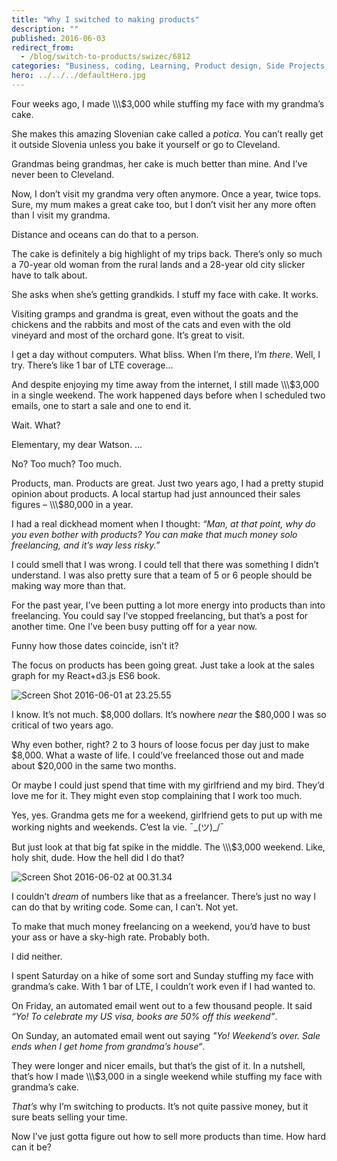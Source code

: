 ```yaml
---
title: "Why I switched to making products"
description: ""
published: 2016-06-03
redirect_from:
  - /blog/switch-to-products/swizec/6812
categories: "Business, coding, Learning, Product design, Side Projects, Slovenia"
hero: ../../../defaultHero.jpg
---
```


Four weeks ago, I made \\\\\\\$3,000 while stuffing my face with my grandma’s cake.

She makes this amazing Slovenian cake called a _potica_. You can’t really get it outside Slovenia unless you bake it yourself or go to Cleveland.

Grandmas being grandmas, her cake is much better than mine. And I’ve never been to Cleveland.

Now, I don’t visit my grandma very often anymore. Once a year, twice tops. Sure, my mum makes a great cake too, but I don’t visit her any more often than I visit my grandma.

Distance and oceans can do that to a person.

The cake is definitely a big highlight of my trips back. There’s only so much a 70-year old woman from the rural lands and a 28-year old city slicker have to talk about.

She asks when she’s getting grandkids. I stuff my face with cake. It works.

Visiting gramps and grandma is great, even without the goats and the chickens and the rabbits and most of the cats and even with the old vineyard and most of the orchard gone. It’s great to visit.

I get a day without computers. What bliss. When I’m there, I’m _there_. Well, I try. There’s like 1 bar of LTE coverage…

And despite enjoying my time away from the internet, I still made \\\\\\\$3,000 in a single weekend. The work happened days before when I scheduled two emails, one to start a sale and one to end it.

Wait. What?

Elementary, my dear Watson. …

No? Too much? Too much.

Products, man. Products are great. Just two years ago, I had a pretty stupid opinion about products. A local startup had just announced their sales figures – \\\\\\\$80,000 in a year.

I had a real dickhead moment when I thought: _“Man, at that point, why do you even bother with products? You can make that much money solo freelancing, and it’s way less risky.”_

I could smell that I was wrong. I could tell that there was something I didn’t understand. I was also pretty sure that a team of 5 or 6 people should be making way more than that.

For the past year, I’ve been putting a lot more energy into products than into freelancing. You could say I’ve stopped freelancing, but that’s a post for another time. One I’ve been busy putting off for a year now.

Funny how those dates coincide, isn’t it?

The focus on products has been going great. Just take a look at the sales graph for my React+d3.js ES6 book.

![Screen Shot 2016-06-01 at 23.25.55](https://swizec.com/blog/wp-content/uploads/2016/06/Screen-Shot-2016-06-01-at-23.25.55-1024x469.png)

I know. It’s not much. $8,000 dollars. It’s nowhere _near_ the $80,000 I was so critical of two years ago.

Why even bother, right? 2 to 3 hours of loose focus per day just to make $8,000. What a waste of life. I could’ve freelanced those out and made about $20,000 in the same two months.

Or maybe I could just spend that time with my girlfriend and my bird. They’d love me for it. They might even stop complaining that I work too much.

Yes, yes. Grandma gets me for a weekend, girlfriend gets to put up with me working nights and weekends. C’est la vie. ¯\_(ツ)\_/¯

But just look at that big fat spike in the middle. The \\\\\\\$3,000 weekend. Like, holy shit, dude. How the hell did I do that?

![Screen Shot 2016-06-02 at 00.31.34](https://swizec.com/blog/wp-content/uploads/2016/06/Screen-Shot-2016-06-02-at-00.31.34-1024x468.png)

I couldn’t _dream_ of numbers like that as a freelancer. There’s just no way I can do that by writing code. Some can, I can’t. Not yet.

To make that much money freelancing on a weekend, you’d have to bust your ass or have a sky-high rate. Probably both.

I did neither.

I spent Saturday on a hike of some sort and Sunday stuffing my face with grandma’s cake. With 1 bar of LTE, I couldn’t work even if I had wanted to.

On Friday, an automated email went out to a few thousand people. It said _“Yo! To celebrate my US visa, books are 50% off this weekend”_.

On Sunday, an automated email went out saying _"Yo! Weekend’s over. Sale ends when I get home from grandma’s house“_.

They were longer and nicer emails, but that’s the gist of it. In a nutshell, that’s how I made \\\\\\\$3,000 in a single weekend while stuffing my face with grandma’s cake.

_That’s_ why I’m switching to products. It’s not quite passive money, but it sure beats selling your time.

Now I’ve just gotta figure out how to sell more products than time. How hard can it be?
